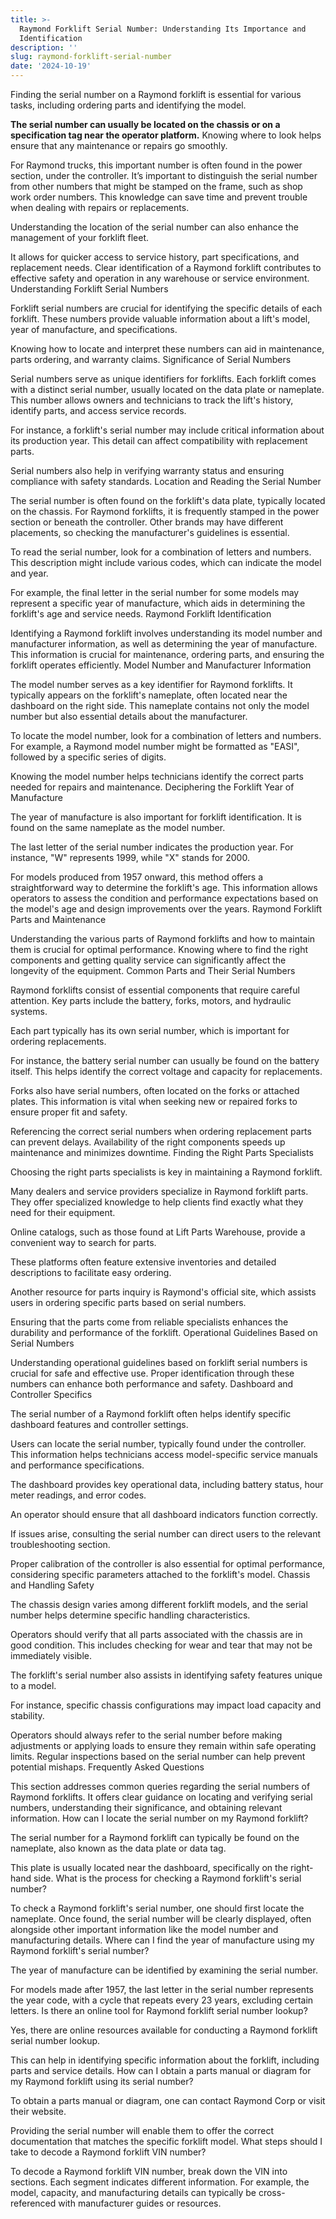 ```yaml
---
title: >-
  Raymond Forklift Serial Number: Understanding Its Importance and
  Identification
description: ''
slug: raymond-forklift-serial-number
date: '2024-10-19'
---
```



Finding the serial number on a Raymond forklift is essential for various tasks, including ordering parts and identifying the model.

**The serial number can usually be located on the chassis or on a specification tag near the operator platform.** Knowing where to look helps ensure that any maintenance or repairs go smoothly.

For Raymond trucks, this important number is often found in the power section, under the controller. It’s important to distinguish the serial number from other numbers that might be stamped on the frame, such as shop work order numbers. This knowledge can save time and prevent trouble when dealing with repairs or replacements.

Understanding the location of the serial number can also enhance the management of your forklift fleet.

It allows for quicker access to service history, part specifications, and replacement needs. Clear identification of a Raymond forklift contributes to effective safety and operation in any warehouse or service environment.
Understanding Forklift Serial Numbers

Forklift serial numbers are crucial for identifying the specific details of each forklift. These numbers provide valuable information about a lift's model, year of manufacture, and specifications.

Knowing how to locate and interpret these numbers can aid in maintenance, parts ordering, and warranty claims.
Significance of Serial Numbers

Serial numbers serve as unique identifiers for forklifts. Each forklift comes with a distinct serial number, usually located on the data plate or nameplate. This number allows owners and technicians to track the lift's history, identify parts, and access service records.

For instance, a forklift's serial number may include critical information about its production year. This detail can affect compatibility with replacement parts.

Serial numbers also help in verifying warranty status and ensuring compliance with safety standards.
Location and Reading the Serial Number

The serial number is often found on the forklift's data plate, typically located on the chassis. For Raymond forklifts, it is frequently stamped in the power section or beneath the controller. Other brands may have different placements, so checking the manufacturer's guidelines is essential.

To read the serial number, look for a combination of letters and numbers. This description might include various codes, which can indicate the model and year.

For example, the final letter in the serial number for some models may represent a specific year of manufacture, which aids in determining the forklift's age and service needs.
Raymond Forklift Identification

Identifying a Raymond forklift involves understanding its model number and manufacturer information, as well as determining the year of manufacture. This information is crucial for maintenance, ordering parts, and ensuring the forklift operates efficiently.
Model Number and Manufacturer Information

The model number serves as a key identifier for Raymond forklifts. It typically appears on the forklift's nameplate, often located near the dashboard on the right side. This nameplate contains not only the model number but also essential details about the manufacturer.

To locate the model number, look for a combination of letters and numbers. For example, a Raymond model number might be formatted as "EASI", followed by a specific series of digits.

Knowing the model number helps technicians identify the correct parts needed for repairs and maintenance.
Deciphering the Forklift Year of Manufacture

The year of manufacture is also important for forklift identification. It is found on the same nameplate as the model number.

The last letter of the serial number indicates the production year. For instance, "W" represents 1999, while "X" stands for 2000.

For models produced from 1957 onward, this method offers a straightforward way to determine the forklift's age. This information allows operators to assess the condition and performance expectations based on the model's age and design improvements over the years.
Raymond Forklift Parts and Maintenance

Understanding the various parts of Raymond forklifts and how to maintain them is crucial for optimal performance. Knowing where to find the right components and getting quality service can significantly affect the longevity of the equipment.
Common Parts and Their Serial Numbers

Raymond forklifts consist of essential components that require careful attention. Key parts include the battery, forks, motors, and hydraulic systems.

Each part typically has its own serial number, which is important for ordering replacements.

For instance, the battery serial number can usually be found on the battery itself. This helps identify the correct voltage and capacity for replacements.

Forks also have serial numbers, often located on the forks or attached plates. This information is vital when seeking new or repaired forks to ensure proper fit and safety.

Referencing the correct serial numbers when ordering replacement parts can prevent delays. Availability of the right components speeds up maintenance and minimizes downtime.
Finding the Right Parts Specialists

Choosing the right parts specialists is key in maintaining a Raymond forklift.

Many dealers and service providers specialize in Raymond forklift parts. They offer specialized knowledge to help clients find exactly what they need for their equipment.

Online catalogs, such as those found at Lift Parts Warehouse, provide a convenient way to search for parts.

These platforms often feature extensive inventories and detailed descriptions to facilitate easy ordering.

Another resource for parts inquiry is Raymond's official site, which assists users in ordering specific parts based on serial numbers.

Ensuring that the parts come from reliable specialists enhances the durability and performance of the forklift.
Operational Guidelines Based on Serial Numbers

Understanding operational guidelines based on forklift serial numbers is crucial for safe and effective use. Proper identification through these numbers can enhance both performance and safety.
Dashboard and Controller Specifics

The serial number of a Raymond forklift often helps identify specific dashboard features and controller settings.

Users can locate the serial number, typically found under the controller. This information helps technicians access model-specific service manuals and performance specifications.

The dashboard provides key operational data, including battery status, hour meter readings, and error codes.

An operator should ensure that all dashboard indicators function correctly.

If issues arise, consulting the serial number can direct users to the relevant troubleshooting section.

Proper calibration of the controller is also essential for optimal performance, considering specific parameters attached to the forklift's model.
Chassis and Handling Safety

The chassis design varies among different forklift models, and the serial number helps determine specific handling characteristics.

Operators should verify that all parts associated with the chassis are in good condition. This includes checking for wear and tear that may not be immediately visible.

The forklift's serial number also assists in identifying safety features unique to a model.

For instance, specific chassis configurations may impact load capacity and stability.

Operators should always refer to the serial number before making adjustments or applying loads to ensure they remain within safe operating limits. Regular inspections based on the serial number can help prevent potential mishaps.
Frequently Asked Questions

This section addresses common queries regarding the serial numbers of Raymond forklifts. It offers clear guidance on locating and verifying serial numbers, understanding their significance, and obtaining relevant information.
How can I locate the serial number on my Raymond forklift?

The serial number for a Raymond forklift can typically be found on the nameplate, also known as the data plate or data tag.

This plate is usually located near the dashboard, specifically on the right-hand side.
What is the process for checking a Raymond forklift's serial number?

To check a Raymond forklift's serial number, one should first locate the nameplate. Once found, the serial number will be clearly displayed, often alongside other important information like the model number and manufacturing details.
Where can I find the year of manufacture using my Raymond forklift's serial number?

The year of manufacture can be identified by examining the serial number.

For models made after 1957, the last letter in the serial number represents the year code, with a cycle that repeats every 23 years, excluding certain letters.
Is there an online tool for Raymond forklift serial number lookup?

Yes, there are online resources available for conducting a Raymond forklift serial number lookup.

This can help in identifying specific information about the forklift, including parts and service details.
How can I obtain a parts manual or diagram for my Raymond forklift using its serial number?

To obtain a parts manual or diagram, one can contact Raymond Corp or visit their website.

Providing the serial number will enable them to offer the correct documentation that matches the specific forklift model.
What steps should I take to decode a Raymond forklift VIN number?

To decode a Raymond forklift VIN number, break down the VIN into sections. Each segment indicates different information. For example, the model, capacity, and manufacturing details can typically be cross-referenced with manufacturer guides or resources.
